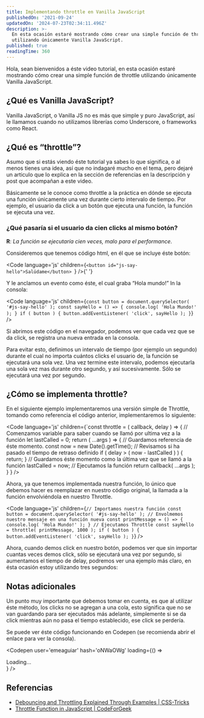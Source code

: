 ```yaml
---
title: Implementando throttle en Vanilla JavaScript
publishedOn: '2021-09-24'
updatedOn: '2024-07-23T02:34:11.496Z'
description: >-
  En esta ocasión estaré mostrando cómo crear una simple función de throttle
  utilizando únicamente Vanilla JavaScript.
published: true
readingTime: 360
---
```



Hola, sean bienvenidos a éste video tutorial, en esta ocasión estaré mostrando
cómo crear una simple función de throttle utilizando únicamente Vanilla JavaScript.

## ¿Qué es Vanilla JavaScript?

Vanilla JavaScript, o Vanilla JS no es más que simple y puro JavaScript, así le
llamamos cuando no utilizamos librerías como Underscore, o frameworks como React.

## ¿Qué es “throttle”?

Asumo que si estás viendo éste tutorial ya sabes lo que significa, o al menos
tienes una idea, así que no indagaré mucho en el tema, pero dejaré un articulo
que lo explica en la sección de referencias en la descripción y post que
acompañan a este video.

Básicamente se le conoce como throttle a la práctica en dónde se ejecuta una
función únicamente una vez durante cierto intervalo de tiempo. Por ejemplo,
el usuario da click a un botón que ejecuta una función, la función se ejecuta una vez.

### ¿Qué pasaría si el usuario da cien clicks al mismo botón?

**R**: _La función se ejecutaría cien veces, malo para el performance_.

Consideremos que tenemos código html, en él que se incluye éste botón:

<Code
  language='js'
  children={`<button id="js-say-hello">Salúdame</button>
`}
/>{' '}

Y le anclamos un evento como éste, el cual graba “Hola mundo!” In la consola:

<Code
  language='js'
  children={`const button = document.querySelector( '#js-say-hello' );
const sayHello = () => {
    console.log( 'Hola Mundo!' );
}
if ( button ) {
    button.addEventListener( 'click', sayHello );
}`}
/>

Si abrimos este código en el navegador, podemos ver que cada vez que se da click,
se registra una nueva entrada en la consola.

Para evitar esto, definimos un intervalo de tiempo (por ejemplo un segundo) durante
el cual no importa cuántos clicks el usuario de, la función se ejecutará una
sola vez. Una vez termine este intervalo, podemos ejecutarla una sola vez mas
durante otro segundo, y así sucesivamente. Sólo se ejecutará una vez por segundo.

## ¿Cómo se implementa throttle?

En el siguiente ejemplo implementaremos una versión simple de Throttle, tomando
como referencia el código anterior, implementaremos lo siguiente:

<Code
  language='js'
  children={`const throttle = ( callback, delay ) => {
    // Comenzamos variable para saber cuando se llamó por ultima vez a la función
    let lastCalled = 0;
    return ( ...args ) => {
        // Guardamos referencia de éste momento.
        const now = new Date().getTime();
        // Revisamos si ha pasado el tiempo de retraso definido
        if ( delay > ( now - lastCalled ) ) {
            return;
        }
        // Guardamos éste momento como la última vez que se llamó a la función
        lastCalled = now;
        // Ejecutamos la función
        return callback( ...args );
    }
}
/>

Ahora, ya que tenemos implementada nuestra función, lo único que debemos hacer
es reemplazar en nuestro código original, la llamada a la función envolviéndola
en nuestro Throttle.

<Code
  language='js'
  children={`// Importamos nuestra función
const button = document.querySelector( '#js-say-hello' );
// Envolmemos nuestro mensaje en una función nueva
const printMessage = () => {
    console.log( 'Hola Mundo!' );
}
// Ejecutamos Throttle
const sayHello = throttle( printMessage, 1000 );
if ( button ) {
    button.addEventListener( 'click', sayHello );
}`}
/>

Ahora, cuando demos click en nuestro botón, podemos ver que sin importar cuantas
veces demos click, sólo se ejecutará una vez por segundo, si aumentamos el tiempo
de delay, podremos ver una ejemplo más claro, en ésta ocasión estoy utilizando
tres segundos:

## Notas adicionales

Un punto muy importante que debemos tomar en cuenta, es que al utilizar éste método,
los clicks no se agregan a una cola, esto significa que no se van guardando para
ser ejecutados más adelante, simplemente si se da click mientras aún no pasa el
tiempo establecido, ese click se perdería.

Se puede ver éste código funcionando en Codepen (se recomienda abrir el enlace
para ver la consola).

<Codepen
  user='emeaguiar'
  hash='oNWaOWg'
  loading={() => <div>Loading...</div>}
/>

## Referencias

- [Debouncing and Throttling Explained Through Examples | CSS-Tricks](https://css-tricks.com/debouncing-throttling-explained-examples/)
- [Throttle Function in JavaScript | CodeForGeek](https://codeforgeek.com/throttle-function-javascript/)
